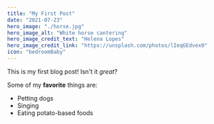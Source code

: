 ```yaml
---
title: "My First Post"
date: "2021-07-23"
hero_image: "./horse.jpg"
hero_image_alt: "White horse cantering"
hero_image_credit_text: "Helena Lopes"
hero_image_credit_link: "https://unsplash.com/photos/lIeqGEdvex0"
icon: "bedroomBaby"
---
```


This is my first blog post! Isn't it *great*?

Some of my **favorite** things are:

* Petting dogs
* Singing
* Eating potato-based foods